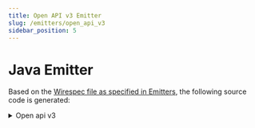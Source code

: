 ```yaml
---
title: Open API v3 Emitter
slug: /emitters/open_api_v3
sidebar_position: 5
---
```



# Java Emitter

Based on the [Wirespec file as specified in Emitters](./emitters.mdx#examples), the following source code is generated:

<details>
    <summary>Open api v3</summary>
    <WirespecCompile emitter={Emitters.OPENAPI_V3}/>
</details>




